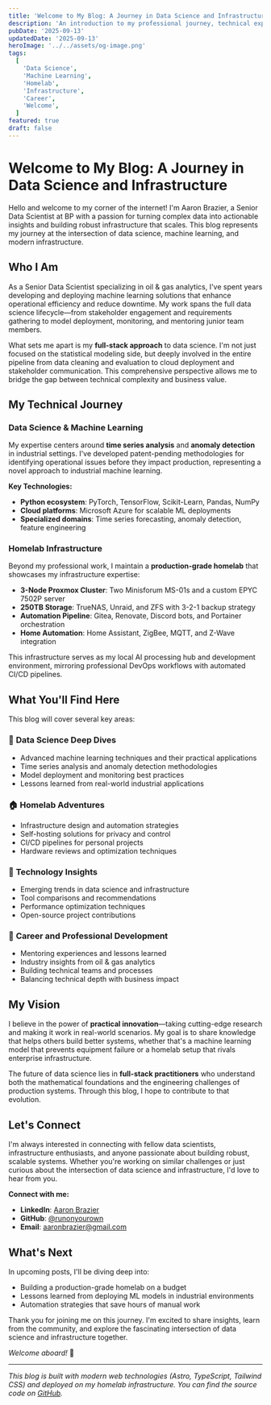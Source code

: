 ```yaml
---
title: 'Welcome to My Blog: A Journey in Data Science and Infrastructure'
description: 'An introduction to my professional journey, technical expertise, and vision for the future of data science and homelab infrastructure.'
pubDate: '2025-09-13'
updatedDate: '2025-09-13'
heroImage: '../../assets/og-image.png'
tags:
  [
    'Data Science',
    'Machine Learning',
    'Homelab',
    'Infrastructure',
    'Career',
    'Welcome',
  ]
featured: true
draft: false
---
```


# Welcome to My Blog: A Journey in Data Science and Infrastructure

Hello and welcome to my corner of the internet! I'm Aaron Brazier, a Senior Data Scientist at BP with a passion for turning complex data into actionable insights and building robust infrastructure that scales. This blog represents my journey at the intersection of data science, machine learning, and modern infrastructure.

## Who I Am

As a Senior Data Scientist specializing in oil & gas analytics, I've spent years developing and deploying machine learning solutions that enhance operational efficiency and reduce downtime. My work spans the full data science lifecycle—from stakeholder engagement and requirements gathering to model deployment, monitoring, and mentoring junior team members.

What sets me apart is my **full-stack approach** to data science. I'm not just focused on the statistical modeling side, but deeply involved in the entire pipeline from data cleaning and evaluation to cloud deployment and stakeholder communication. This comprehensive perspective allows me to bridge the gap between technical complexity and business value.

## My Technical Journey

### Data Science & Machine Learning

My expertise centers around **time series analysis** and **anomaly detection** in industrial settings. I've developed patent-pending methodologies for identifying operational issues before they impact production, representing a novel approach to industrial machine learning.

**Key Technologies:**

- **Python ecosystem**: PyTorch, TensorFlow, Scikit-Learn, Pandas, NumPy
- **Cloud platforms**: Microsoft Azure for scalable ML deployments
- **Specialized domains**: Time series forecasting, anomaly detection, feature engineering

### Homelab Infrastructure

Beyond my professional work, I maintain a **production-grade homelab** that showcases my infrastructure expertise:

- **3-Node Proxmox Cluster**: Two Minisforum MS-01s and a custom EPYC 7502P server
- **250TB Storage**: TrueNAS, Unraid, and ZFS with 3-2-1 backup strategy
- **Automation Pipeline**: Gitea, Renovate, Discord bots, and Portainer orchestration
- **Home Automation**: Home Assistant, ZigBee, MQTT, and Z-Wave integration

This infrastructure serves as my local AI processing hub and development environment, mirroring professional DevOps workflows with automated CI/CD pipelines.

## What You'll Find Here

This blog will cover several key areas:

### 🔬 **Data Science Deep Dives**

- Advanced machine learning techniques and their practical applications
- Time series analysis and anomaly detection methodologies
- Model deployment and monitoring best practices
- Lessons learned from real-world industrial applications

### 🏠 **Homelab Adventures**

- Infrastructure design and automation strategies
- Self-hosting solutions for privacy and control
- CI/CD pipelines for personal projects
- Hardware reviews and optimization techniques

### 🚀 **Technology Insights**

- Emerging trends in data science and infrastructure
- Tool comparisons and recommendations
- Performance optimization techniques
- Open-source project contributions

### 💼 **Career and Professional Development**

- Mentoring experiences and lessons learned
- Industry insights from oil & gas analytics
- Building technical teams and processes
- Balancing technical depth with business impact

## My Vision

I believe in the power of **practical innovation**—taking cutting-edge research and making it work in real-world scenarios. My goal is to share knowledge that helps others build better systems, whether that's a machine learning model that prevents equipment failure or a homelab setup that rivals enterprise infrastructure.

The future of data science lies in **full-stack practitioners** who understand both the mathematical foundations and the engineering challenges of production systems. Through this blog, I hope to contribute to that evolution.

## Let's Connect

I'm always interested in connecting with fellow data scientists, infrastructure enthusiasts, and anyone passionate about building robust, scalable systems. Whether you're working on similar challenges or just curious about the intersection of data science and infrastructure, I'd love to hear from you.

**Connect with me:**

- **LinkedIn**: [Aaron Brazier](https://linkedin.com/in/aaronbrazier)
- **GitHub**: [@runonyourown](https://github.com/runonyourown)
- **Email**: aaronbrazier@gmail.com

## What's Next

In upcoming posts, I'll be diving deep into:

- Building a production-grade homelab on a budget
- Lessons learned from deploying ML models in industrial environments
- Automation strategies that save hours of manual work

Thank you for joining me on this journey. I'm excited to share insights, learn from the community, and explore the fascinating intersection of data science and infrastructure together.

_Welcome aboard!_ 🚀

---

_This blog is built with modern web technologies (Astro, TypeScript, Tailwind CSS) and deployed on my homelab infrastructure. You can find the source code on [GitHub](https://github.com/runonyourown/personal-site)._
